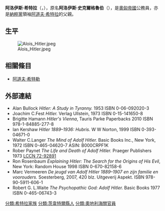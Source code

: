 {{Infobox person
| 前綴尊稱   = 
| 姓名       = 阿洛伊斯·希特勒
| 後綴尊稱   = 
| 圖像       = Alois Hitler in his last years.jpg
| 圖像大小   = 250px
| 圖像替代   = 
| 圖像說明   = 1901年的阿洛伊斯·希特拉
| 原文名     = Alois Hitler
| 語系       = [[印歐語系|印歐語系]]
| 讀音       = Alois Hitler 
| 羅馬拼音   = 
| 英文名     = 
| 字         = 
| 號         = 
| 本名       = 
| 性別       = 男
| 出生名     = Alois Schicklgruber
| 出生日期   = {{Birth date|1837|6|7}}
| 出生地點   = {{flag|奧地利帝國}}[[下奥地利州|下奥地利州]][[瓦爾德威爾特爾|瓦爾德威爾特爾]]
| 受洗       = 多勒斯海姆
| 失蹤日期   = 
| 失蹤地點   = 
| 失蹤情況   = 
| 逝世日期   = {{Death date and age|1903|1|3|1837|6|7}}
| 逝世地點   = {{flag|奧匈帝國}}[[上奧地利州|上奧地利州]][[萊翁丁|萊翁丁]]
| 死因       = {{Link-en|胸腔出血|Pleural hemorrhage}}
| 遺體發現地 = 
| 墓地       = Town Cemetery
| 墓地坐標   = 
| 紀念建築   = 
| 居住地     = 
| 國籍       = {{flag|奧匈帝國}}
| 別名       = 
| 籍貫       = 
| 民族       = [[日耳曼|日耳曼]]
| 語言       = [[德語|德語]]
| 公民權     = 
| 教育程度   = 
| 母校       = 
| 職業       = [[海關|海關]]
| 活躍時期   = 
| 年代       = 
| 僱主       = 
| 組織       = 
| 機構       = 
| 知名原因   = 
| 研究領域   = 
| 知名作品   = 
| 風格       = 
| 家鄉       = 
| 薪金       = 
| 淨資產     = 
| 身高       = 
| 體重       = 
| 髮色       = 
| 瞳色       = 
| 三圍       = 
| 電視節目   = 
| 頭銜       = 
| 頭銜時期   = 
| 前任       = 
| 繼任       = 
| 政黨       = 
| 政治運動   = 
| 競爭者     = 
| 董事會     = 
| 宗教信仰   = 
| 宗派       = 
| 刑事起訴   = 
| 刑事處罰   = 
| 刑事狀況   = 
| 配偶       = [[安娜·格拉斯爾_-_霍勒|安娜·格拉斯爾 - 霍勒]]<br />{{Link-en|弗蘭西斯卡.馬佐爾斯伯格|Angela Hitler}}<br />{{Link-en|克拉拉·希特勒|Angela Hitler}}
| 伴侶       = 
| 兒女       = [[阿道夫·希特勒|阿道夫·希特勒]]<br />{{Link-en|安潔拉·希特勒|Angela Hitler}}<br />{{Link-en|小阿洛伊斯·希特勒|Alois Hitler, Jr.}}<br />{{le|寶拉·希特勒|Paula Hitler}}
| 父母       = [[約翰·格奧爾格·希特勒|約翰·格奧爾格·希特勒]]<br />{{Link-en|瑪麗亞·安娜·施克爾格魯勃|Angela Hitler}}
| 親屬       = 
| 家族成員   = 
| 呼號       = 
| 獲獎       = 
| 網站       = 
| module     = 
| module2    = 
| module3    = 
| module4    = 
| module5    = 
| module6    = 
| 受影響於   = 
| 影響於     = 
| 簽名       = 
| 簽名大小   = 
| 簽名替代   = 
| 腳註       = 
}}
'''阿洛伊斯·希特拉'''（{{lang-de|'''Alois Hitler'''}}，{{bd|1837年|6月7日|1903年|1月3日}}），原名'''阿洛伊斯·史克爾格魯伯'''（{{lang-de|'''Alois Schicklgruber'''}}），是[[奧匈帝國|奧匈帝國]]公務員，亦是[[納粹黨|納粹黨]]領袖[[阿道夫·希特拉|阿道夫·希特拉]]的父親。

== 生平 ==
[[File:Alois_Hitler.jpeg|thumb]]

== 相關條目 ==
* [[阿道夫·希特勒|阿道夫·希特勒]]

== 外部連結 ==
{{Commons category|Alois Hitler}}
* Alan Bullock ''Hitler: A Study in Tyranny.'' 1953 ISBN 0-06-092020-3
* Joachim C.Fest ''Hitler.'' Verlag Ullstein, 1973 ISBN 0-15-141650-8
* Brigitte Hamann ''Hitler's Vienna'', Tauris Parke Paperbacks 2010 ISBN 978-1-84885-277-8
* Ian Kershaw ''Hitler 1889–1936: Hubris.'' W W Norton, 1999 ISBN 0-393-04671-0
* Walter C.Langer ''The Mind of Adolf Hitler.'' Basic Books Inc., New York, 1972 ISBN 0-465-04620-7 ASIN: B000CRPF1K
* Rober Paynet ''The Life and Death of Adolf Hitler.'' Praeger Publishers 1973 [[LCCN|LCCN 72-92891]]
* Ron Rosenbaum ''Explaining Hitler: The Search for the Origins of His Evil'', New York: Random House 1998 ISBN 0-670-82158-6
* Marc Vermeeren ''De jeugd van Adolf Hitler 1889–1907 en zijn familie en voorouders.'' Soesterberg, 2007, 420 blz. Uitgeverij Aspekt. ISBN 978-90-5911-606-1
* Robert G. L.Waite ''The Psychopathic God: Adolf Hitler.'' Basic Books 1977 ISBN 0-465-06743-3

{{希特勒}}
{{Authority control}}

{{DEFAULTSORT:Hitler, Alois}}
[[分類:希特拉家族|分類:希特拉家族]]
[[分類:茨韋特爾縣人|分類:茨韋特爾縣人]]
[[分類:奧地利海關官員|分類:奧地利海關官員]]